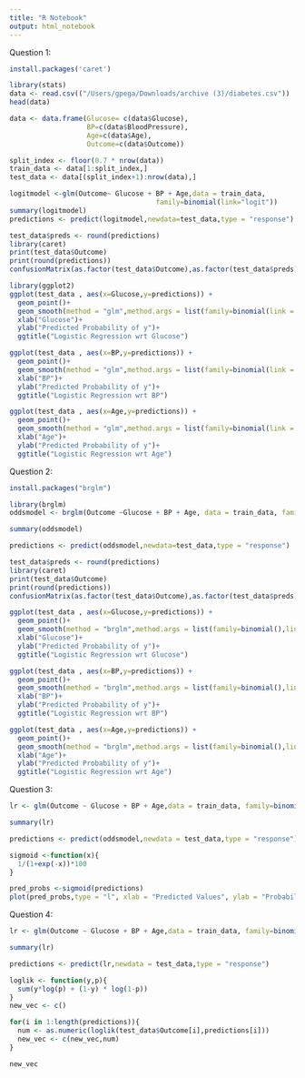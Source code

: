 ```yaml
---
title: "R Notebook"
output: html_notebook
---
```

Question 1:
```r
install.packages('caret')
```

```r
library(stats)
data <- read.csv(("/Users/gpega/Downloads/archive (3)/diabetes.csv"))
head(data)
```

```r
data <- data.frame(Glucose= c(data$Glucose),
                   BP=c(data$BloodPressure),
                   Age=c(data$Age),
                   Outcome=c(data$Outcome))
```

```r
split_index <- floor(0.7 * nrow(data))
train_data <- data[1:split_index,]
test_data <- data[(split_index+1):nrow(data),]
```

```r
logitmodel <-glm(Outcome~ Glucose + BP + Age,data = train_data,
                                    family=binomial(link="logit"))
summary(logitmodel)
predictions <- predict(logitmodel,newdata=test_data,type = "response")
```

```r
test_data$preds <- round(predictions)
library(caret)
print(test_data$Outcome)
print(round(predictions))
confusionMatrix(as.factor(test_data$Outcome),as.factor(test_data$preds))
```

```r
library(ggplot2)
ggplot(test_data , aes(x=Glucose,y=predictions)) +
  geom_point()+
  geom_smooth(method = "glm",method.args = list(family=binomial(link = "logit"))) +
  xlab("Glucose")+
  ylab("Predicted Probability of y")+
  ggtitle("Logistic Regression wrt Glucose")
```

```r
ggplot(test_data , aes(x=BP,y=predictions)) +
  geom_point()+
  geom_smooth(method = "glm",method.args = list(family=binomial(link = "logit"))) +
  xlab("BP")+
  ylab("Predicted Probability of y")+
  ggtitle("Logistic Regression wrt BP")
```

```r
ggplot(test_data , aes(x=Age,y=predictions)) +
  geom_point()+
  geom_smooth(method = "glm",method.args = list(family=binomial(link = "logit"))) +
  xlab("Age")+
  ylab("Predicted Probability of y")+
  ggtitle("Logistic Regression wrt Age")
```
Question 2:

```R
install.packages("brglm")
```

```r
library(brglm)
oddsmodel <- brglm(Outcome ~Glucose + BP + Age, data = train_data, family=binomial(),link = "power", power=1)
```

```r
summary(oddsmodel)
```

```r
predictions <- predict(oddsmodel,newdata=test_data,type = "response")
```

```r
test_data$preds <- round(predictions)
library(caret)
print(test_data$Outcome)
print(round(predictions))
confusionMatrix(as.factor(test_data$Outcome),as.factor(test_data$preds))
```

```r
ggplot(test_data , aes(x=Glucose,y=predictions)) +
  geom_point()+
  geom_smooth(method = "brglm",method.args = list(family=binomial(),link = "power",power=1)) +
  xlab("Glucose")+
  ylab("Predicted Probability of y")+
  ggtitle("Logistic Regression wrt Glucose")
```

```r
ggplot(test_data , aes(x=BP,y=predictions)) +
  geom_point()+
  geom_smooth(method = "brglm",method.args = list(family=binomial(),link = "power",power=1)) +
  xlab("BP")+
  ylab("Predicted Probability of y")+
  ggtitle("Logistic Regression wrt BP")
```

```r
ggplot(test_data , aes(x=Age,y=predictions)) +
  geom_point()+
  geom_smooth(method = "brglm",method.args = list(family=binomial(),link = "power",power=1)) +
  xlab("Age")+
  ylab("Predicted Probability of y")+
  ggtitle("Logistic Regression wrt Age")
```
Question 3:
```r
lr <- glm(Outcome ~ Glucose + BP + Age,data = train_data, family=binomial())

summary(lr)

predictions <- predict(oddsmodel,newdata = test_data,type = "response")

sigmoid <-function(x){
  1/(1+exp(-x))*100
}
```

```r
pred_probs <-sigmoid(predictions)
plot(pred_probs,type = "l", xlab = "Predicted Values", ylab = "Probability", main="Sigmoid Function")
```

Question 4:
```r
lr <- glm(Outcome ~ Glucose + BP + Age,data = train_data, family=binomial())

summary(lr)

predictions <- predict(lr,newdata = test_data,type = "response")

loglik <- function(y,p){
  sum(y*log(p) + (1-y) * log(1-p))
}
new_vec <- c()
```

```r
for(i in 1:length(predictions)){
  num <- as.numeric(loglik(test_data$Outcome[i],predictions[i]))
  new_vec <- c(new_vec,num)
}
```

```r
new_vec
```




